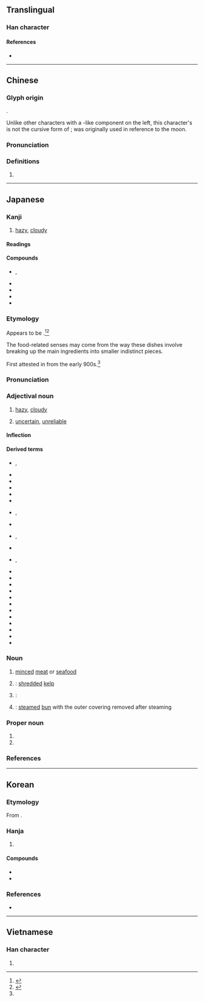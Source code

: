 {{also|胧}}
{{character info}}
==Translingual==

===Han character===
{{Han char|rn=74|rad=月|as=16|sn=20|four=71211|canj=BYBP|ids=⿰月龍}}

====References====
* {{Han ref|kx=0507.040|dkj=12179|dj=0888.090|hdz=32124.130|uh=6727|ud=26407|bh=C467|bd=50279}}

----

==Chinese==
{{zh-forms|s=胧}}

===Glyph origin===
{{Han etym}}
{{Han compound|ls=psc|月|c1=s|t1=moon|龍|c2=p}}.

Unlike other characters with a {{m|zh|月}}-like component on the left, this character's {{m|zh|月}} is not the cursive form of {{m|zh|肉}}; {{m|zh|朦朧}} was originally used in reference to the moon.

===Pronunciation===
{{zh-pron
|m=lóng
|c=lung4
|mn=ml:lông
|w=3lon
|mc=y
|oc=y
|ma=
|cat=n
}}

===Definitions===
{{zh-hanzi}}

# {{zh-only|朦朧}}

----

==Japanese==

===Kanji===
{{ja-kanji|grade=|rs=月16}}

# [[hazy]], [[cloudy]]

====Readings====
{{ja-readings
|goon=る
|kanon=ろう
|kun=おぼろ-
}}

====Compounds====
{{der-top|Compounds}}
* {{ja-r|朧朧|ろうろう|rom=-}}, {{ja-r|朧々|ろうろう}}
* {{ja-r|朧銀|ろうぎん}}
* {{ja-r|朧月|ろうげつ}}
* {{ja-r|朧夜|ろうや}}
* {{ja-r|朦朧|もうろう}}
{{der-bottom}}

===Etymology===
{{ja-kanjitab|おぼろ|yomi=k}}

Appears to be {{suffix|ja|sort=おぼろ|凡|tr1=obo|t1=[[dim]], [[faint]]; [[hazy]], [[indistinct]]|ろ|tr2=ro|pos2=suffix apparently indicating general location or time, as in {{m|ja|所|tr=tokoro||place}}, {{m|ja|頃|tr=koro||around (a specific time)}}; compare {{ja-r|ら}}}}.<ref name="KDJ">{{R:Kokugo Dai Jiten}}</ref><ref name="DJS">{{R:Daijisen}}</ref>

The food-related senses may come from the way these dishes involve breaking up the main ingredients into smaller indistinct pieces.

First attested in ''{{w|The Tale of Ise}}'' from the early 900s.<ref name="KDJ"/>

===Pronunciation===
{{ja-pron|おぼろ|acc=0|acc_ref=DJR,NHK,SMK5}}

===Adjectival noun===
{{ja-adj|infl=na|おぼろ}}

# {{defdate|from early 900s}} [[hazy]], [[cloudy]]
# [[uncertain]], [[unreliable]]

====Inflection====
{{ja-na|おぼろ}}

====Derived terms====
{{der-top}}
* {{ja-r|朧%朧|おぼろ%-おぼろ|rom=-}}, {{ja-r|朧%々|おぼろ%-おぼろ}}
* {{ja-r|朧%影|おぼろ%かげ}}
* {{ja-r|朧絣|おぼろがすり}}
* {{ja-r|朧%銀|おぼろ%ぎん}}
* {{ja-r|朧%雲|おぼろ%ぐも}}
* {{ja-r|朧%九曜|おぼろ%-くよう}}
* {{ja-r|朧げ|おぼろげ|rom=-}}, {{ja-r|朧%気|おぼろ%げ}}
* {{ja-r|朧%昆布|おぼろ%-こんぶ}}
* {{ja-r|朧%染|おぼろ%ぞめ|rom=-}}, {{ja-r|朧%染め|おぼろ%ぞめ}}
* {{ja-r|朧%月|おぼろ%づき}}
* {{ja-r|朧%月%夜|おぼろ%づき%よ}}, {{ja-r|朧%月%夜|おぼろ%づく%よ}}
* {{ja-r|朧%蔦|おぼろ%づた}}
* {{ja-r|朧%豆腐|おぼろ%-どうふ}}
* {{ja-r|朧の清水|^おぼろ の ^しみず}}
* {{ja-r|朧%花色|おぼろ%-はないろ}}
* {{ja-r|朧%富士|おぼろ%ふじ}}
* {{ja-r|朧%船|おぼろ%ぶね}}
* {{ja-r|朧%饅頭|おぼろ%-まんじゅう}}
* {{ja-r|朧%木綿|おぼろ%-もめん}}
* {{ja-r|朧%闇|おぼろ%やみ}}
* {{ja-r|朧%夜|おぼろ%よ}}
* {{ja-r|朧%輪|おぼろ%わ}}
* {{ja-r|月も朧に白魚の篝もかすむ春の空|つき も おぼろ に しらうお の かがり も かすむ はる の そら}}
{{der-bottom}}

===Noun===
{{ja-noun|おぼろ}}

# [[mince]]d [[meat]] or [[seafood]]
# {{defdate|probably from 1600s}} {{short for|ja|朧昆布|tr=oboro-konbu|nodot=1|sort=おほろ}}: [[shred]]ded [[kelp]]
# {{defdate|probably from 1600s}} {{short for|ja|朧豆腐|tr=oboro-dōfu|nodot=1}}: {{rfdef|ja|sort=おほろ}}
# {{defdate|probably from 1600s}} {{short for|ja|朧饅頭|tr=oboro-manjū|nodot=1}}: [[steam]]ed [[bun]] with the outer covering removed after steaming

===Proper noun===
{{ja-pos|proper|おぼろ}}

# {{given name|ja|female|A=a|sort=おほろ}}
# {{surname|ja|A=a|nodot=1|sort=おほろ}}

===References===
<references/>

----

==Korean==

===Etymology===
From {{der|ko|ltc|-}} {{ltc-l|朧|id=1}}.

===Hanja===
{{ko-hanja-search}}
{{ko-hanja|흐릿하다|흐릿할|롱||농}}

# {{hanja form of|[[롱]]/[[농]]|[[hazy]], [[cloudy]]}}

====Compounds====
{{der-top|Compounds}}
* {{ko-l|몽롱|[[faint]]; [[dim]]|朦朧}}
* {{ko-l|몽롱체|朦朧體}}
{{der-bottom}}

===References===
* {{R:hanjadoc|4792}}

----

==Vietnamese==

===Han character===
{{vi-readings|reading=lung, lông|rs=月16}}

# {{rfdef|vi|sort=月16}}